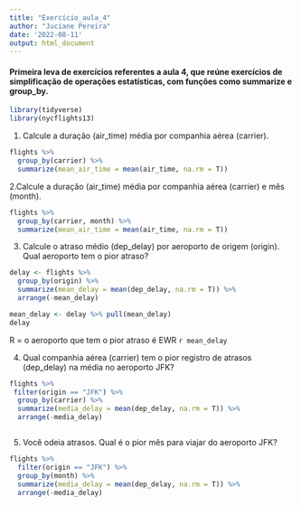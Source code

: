 ```yaml
---
title: "Exercício_aula_4"
author: "Juciane Pereira"
date: '2022-08-11'
output: html_document
---
```


#### Primeira leva de exercícios referentes a aula 4, que reúne exercícios de simplificação de operações estatísticas, com funções como summarize e group_by.


```r
library(tidyverse)
library(nycflights13)
```




1. Calcule a duração (air_time) média por companhia aérea (carrier).


```r
flights %>% 
  group_by(carrier) %>% 
  summarize(mean_air_time = mean(air_time, na.rm = T))
```

2.Calcule a duração (air_time) média por companhia aérea (carrier) e mês (month).


```r
flights %>% 
  group_by(carrier, month) %>% 
  summarize(mean_air_time = mean(air_time, na.rm = T))

```

3. Calcule o atraso médio (dep_delay) por aeroporto de origem (origin). Qual aeroporto tem o pior atraso?

```r
delay <- flights %>% 
  group_by(origin) %>% 
  summarize(mean_delay = mean(dep_delay, na.rm = T)) %>% 
  arrange(-mean_delay)

mean_delay <- delay %>% pull(mean_delay)
delay

```

R = o aeroporto que tem o pior atraso é EWR `r mean_delay`


4. Qual companhia aérea (carrier) tem o pior registro de atrasos (dep_delay) na média no aeroporto JFK?


```r
flights %>% 
 filter(origin == "JFK") %>% 
  group_by(carrier) %>% 
  summarize(media_delay = mean(dep_delay, na.rm = T)) %>% 
  arrange(-media_delay)



```



5. Você odeia atrasos. Qual é o pior mês para viajar do aeroporto JFK?

```r
flights %>% 
  filter(origin == "JFK") %>% 
  group_by(month) %>% 
  summarize(media_delay = mean(dep_delay, na.rm = T)) %>% 
  arrange(-media_delay)

```




